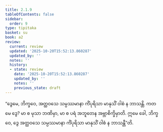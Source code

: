 ```yaml
---
title: 2.1.9
tableOfContents: false
sidebar:
  order: 9
type: tipitaka
basket: su
book: a2
review:
  current: review
  updated: '2025-10-20T15:52:13.860287'
  updated_by: ''
  notes: ''
  history:
  - state: review
    date: '2025-10-20T15:52:13.860287'
    updated_by: ''
    notes: ''
    previous_state: draft
---
```



<DynamicBreadcrumb />


<ReviewStatus review={frontmatter.review} showDetails={true} />

<HypothesisAnnotation frontmatter={frontmatter} />

<Division number="61" book="a2" e="ch" v="15" p="77">

<Paragraph number="137" book="a2">
“ဒွေမေ, ဘိက္ခဝေ, အတ္ထဝသေ သမ္ပဿမာနာ ကိံပုရိသာ မာနုသိံ ဝါစံ န ဘာသန္တိ. ကတမေ ဒွေ? မာ စ မုသာ ဘဏိမှာ, မာ စ ပရံ အဘူတေန အဗ္ဘာစိက္ခိမှာတိ. ဣမေ ခေါ, ဘိက္ခဝေ, ဒွေ အတ္ထဝသေ သမ္ပဿမာနာ ကိံပုရိသာ မာနုသိံ ဝါစံ န ဘာသန္တီ”တိ.
</Paragraph>
</Division>